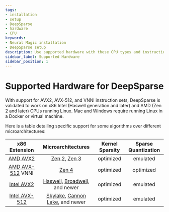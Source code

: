 ```yaml
---
tags:
- installation
- setup
- DeepSparse
- hardware
- CPU
keywords:
- Neural Magic installation
- DeepSparse setup
description: Use supported hardware with these CPU types and instruction sets.
sidebar_label: Supported Hardware
sidebar_position: 1
---
```


# Supported Hardware for DeepSparse

With support for AVX2, AVX-512, and VNNI instruction sets, DeepSparse is validated to work on x86 Intel (Haswell generation and later) and AMD (Zen 2 and later) CPUs running Linux.
Mac and Windows require running Linux in a Docker or virtual machine.

Here is a table detailing specific support for some algorithms over different microarchitectures:

| x86 Extension                                                                            | Microarchitectures                                                                                                                                                                                                                                                                                         | Kernel Sparsity | Sparse Quantization |
|:----------------------------------------------------------------------------------------:|:----------------------------------------------------------------------------------------------------------------------------------------------------------------------------------------------------------------------------------------------------------------------------------------------------------:|:---------------:|:-------------------:|
| [AMD AVX2](https://en.wikipedia.org/wiki/Advanced_Vector_Extensions#CPUs_with_AVX2)      | [Zen 2,](https://en.wikipedia.org/wiki/Zen_2) [Zen 3](https://en.wikipedia.org/wiki/Zen_3)                                                                                                                                                                                                                 |    optimized    |    emulated    |
| [AMD AVX-512](https://en.wikipedia.org/wiki/Advanced_Vector_Extensions#CPUs_with_AVX-512) VNNI     | [Zen 4](https://en.wikipedia.org/wiki/Zen_4)                                                                                                                                                                                                                                                      |    optimized    |    optimized    |
| [Intel AVX2](https://en.wikipedia.org/wiki/Advanced_Vector_Extensions#CPUs_with_AVX2)    | [Haswell,](https://en.wikipedia.org/wiki/Haswell_%28microarchitecture%29) [Broadwell,](https://en.wikipedia.org/wiki/Broadwell_%28microarchitecture%29) and newer                                                                                                                                                  |    optimized    |    emulated    |
| [Intel AVX-512](https://en.wikipedia.org/wiki/AVX-512#CPUs_with_AVX-512)                 | [Skylake](https://en.wikipedia.org/wiki/Skylake_%28microarchitecture%29), [Cannon Lake](https://en.wikipedia.org/wiki/Cannon_Lake_%28microarchitecture%29), and newer                                                                                                                                              |    optimized    |       emulated      |
